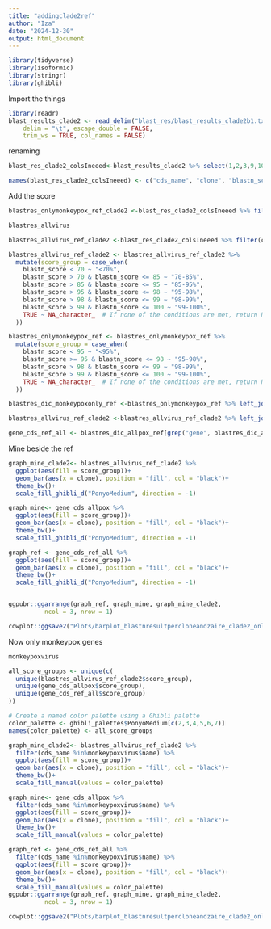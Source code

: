 ```yaml
---
title: "addingclade2ref"
author: "Iza"
date: "2024-12-30"
output: html_document
---
```


```r
library(tidyverse)
library(isoformic)
library(stringr)
library(ghibli)
```

Import the things

```r
library(readr)
blast_results_clade2 <- read_delim("blast_res/blast_results_clade2b1.txt", 
    delim = "\t", escape_double = FALSE, 
    trim_ws = TRUE, col_names = FALSE)

```

renaming

```r
blast_res_clade2_colsIneeed<-blast_results_clade2 %>% select(1,2,3,9,10,11,12)

names(blast_res_clade2_colsIneeed) <- c("cds_name", "clone", "blastn_score", "start", "end", "evalue", "bitscore")
```

Add the score
```r


blastres_onlymonkeypox_ref_clade2 <-blast_res_clade2_colsIneeed %>% filter(cds_name %in% monkeypoxvirus$name)

blastres_allvirus

blastres_allvirus_ref_clade2 <-blast_res_clade2_colsIneeed %>% filter(cds_name %in% blastres_dic_allpoxvirus$cds_name)

blastres_allvirus_ref_clade2 <- blastres_allvirus_ref_clade2 %>%
  mutate(score_group = case_when(
    blastn_score < 70 ~ "<70%",
    blastn_score > 70 & blastn_score <= 85 ~ "70-85%",
    blastn_score > 85 & blastn_score <= 95 ~ "85-95%",
    blastn_score > 95 & blastn_score <= 98 ~ "95-98%",
    blastn_score > 98 & blastn_score <= 99 ~ "98-99%",
    blastn_score > 99 & blastn_score <= 100 ~ "99-100%",
    TRUE ~ NA_character_  # If none of the conditions are met, return NA
  ))

blastres_onlymonkeypox_ref <- blastres_onlymonkeypox_ref %>%
  mutate(score_group = case_when(
    blastn_score < 95 ~ "<95%",
    blastn_score >= 95 & blastn_score <= 98 ~ "95-98%",
    blastn_score > 98 & blastn_score <= 99 ~ "98-99%",
    blastn_score > 99 & blastn_score <= 100 ~ "99-100%",
    TRUE ~ NA_character_  # If none of the conditions are met, return NA
  ))

blastres_dic_monkeypoxonly_ref <-blastres_onlymonkeypox_ref %>% left_join(monkeypoxvirus, by = c("cds_name"="name"))

blastres_allvirus_ref_clade2 <-blastres_allvirus_ref_clade2 %>% left_join(all_annotated, by = c("cds_name"="name"))

gene_cds_ref_all <- blastres_dic_allpox_ref[grep("gene", blastres_dic_allpox_ref$description, ignore.case = TRUE), ]
```

Mine beside the ref

```r
graph_mine_clade2<- blastres_allvirus_ref_clade2 %>%
  ggplot(aes(fill = score_group))+
  geom_bar(aes(x = clone), position = "fill", col = "black")+
  theme_bw()+
  scale_fill_ghibli_d("PonyoMedium", direction = -1)

graph_mine<- gene_cds_allpox %>%
  ggplot(aes(fill = score_group))+
  geom_bar(aes(x = clone), position = "fill", col = "black")+
  theme_bw()+
  scale_fill_ghibli_d("PonyoMedium", direction = -1)

graph_ref <- gene_cds_ref_all %>%
  ggplot(aes(fill = score_group))+
  geom_bar(aes(x = clone), position = "fill", col = "black")+
  theme_bw()+
  scale_fill_ghibli_d("PonyoMedium", direction = -1)


ggpubr::ggarrange(graph_ref, graph_mine, graph_mine_clade2,
          ncol = 3, nrow = 1)

cowplot::ggsave2("Plots/barplot_blastnresultpercloneandzaire_clade2_onlygenes_allpox.pdf", width = 12, height = 4)

```

Now only monkeypox genes
```r
monkeypoxvirus

all_score_groups <- unique(c(
  unique(blastres_allvirus_ref_clade2$score_group),
  unique(gene_cds_allpox$score_group),
  unique(gene_cds_ref_all$score_group)
))

# Create a named color palette using a Ghibli palette
color_palette <- ghibli_palettes$PonyoMedium[c(2,3,4,5,6,7)]
names(color_palette) <- all_score_groups

graph_mine_clade2<- blastres_allvirus_ref_clade2 %>%
  filter(cds_name %in%monkeypoxvirus$name) %>%
  ggplot(aes(fill = score_group))+
  geom_bar(aes(x = clone), position = "fill", col = "black")+
  theme_bw()+
  scale_fill_manual(values = color_palette)

graph_mine<- gene_cds_allpox %>%
  filter(cds_name %in%monkeypoxvirus$name) %>%
  ggplot(aes(fill = score_group))+
  geom_bar(aes(x = clone), position = "fill", col = "black")+
  theme_bw()+
  scale_fill_manual(values = color_palette)

graph_ref <- gene_cds_ref_all %>%
  filter(cds_name %in%monkeypoxvirus$name) %>%
  ggplot(aes(fill = score_group))+
  geom_bar(aes(x = clone), position = "fill", col = "black")+
  theme_bw()+
  scale_fill_manual(values = color_palette)
ggpubr::ggarrange(graph_ref, graph_mine, graph_mine_clade2,
          ncol = 3, nrow = 1)

cowplot::ggsave2("Plots/barplot_blastnresultpercloneandzaire_clade2_onlygenes_onlymonkeypox.pdf", width = 12, height = 4)

```

